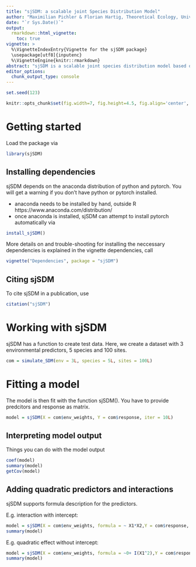 ```yaml
---
title: "sjSDM: a scalable joint Species Distribution Model"
author: "Maximilian Pichler & Florian Hartig, Theoretical Ecology, University of Regensburg"
date: "`r Sys.Date()`"
output: 
  rmarkdown::html_vignette:
    toc: true
vignette: >
  %\VignetteIndexEntry{Vignette for the sjSDM package}
  \usepackage[utf8]{inputenc}
  %\VignetteEngine{knitr::rmarkdown}
abstract: "sjSDM is a scalable joint species distribution model based on Monte-Carlo intergration of the joint likelihood. \n \n \n"
editor_options: 
  chunk_output_type: console
---
```


```r
set.seed(123)
```


```r
knitr::opts_chunk$set(fig.width=7, fig.height=4.5, fig.align='center', warning=FALSE, message=FALSE, cache = F)
```


# Getting started 

Load the package via 

```r
library(sjSDM)
```


## Installing dependencies

sjSDM depends on the anaconda distribution of python and pytorch. You will get a warning if you don't have python or pytorch installed.

* anaconda needs to be installed by hand, outside R https://www.anaconda.com/distribution/
* once anaconda is installed, sjSDM can attempt to install pytorch automatically via 

```r
install_sjSDM()
```

More details on and trouble-shooting for installing the neccessary dependencies is explained in the vignette dependencies, call 

```r
vignette("Dependencies", package = "sjSDM")
```

## Citing sjSDM

To cite sjSDM in a publication, use 

```r
citation("sjSDM")
```


# Working with sjSDM

sjSDM has a function to create test data. Here, we create a dataset with 3 environmental predictors, 5 species and 100 sites.

```r
com = simulate_SDM(env = 3L, species = 5L, sites = 100L)
```

# Fitting a model

The model is then fit with the function sjSDM(). You have to provide predcitors and response as matrix. 

```r
model = sjSDM(X = com$env_weights, Y = com$response, iter = 10L)
```


## Interpreting model output

Things you can do with the model output

```r
coef(model)
summary(model)
getCov(model)
```

## Adding quadratic predictors and interactions

sjSDM supports formula description for the predictors.

E.g. interaction with intercept:
```r
model = sjSDM(X = com$env_weights, formula = ~ X1*X2,Y = com$response, iter = 10L)
summary(model)

```

E.g. quadratic effect without intercept:
```r
model = sjSDM(X = com$env_weights, formula = ~0+ I(X1^2),Y = com$response, iter = 10L)
summary(model)
```







